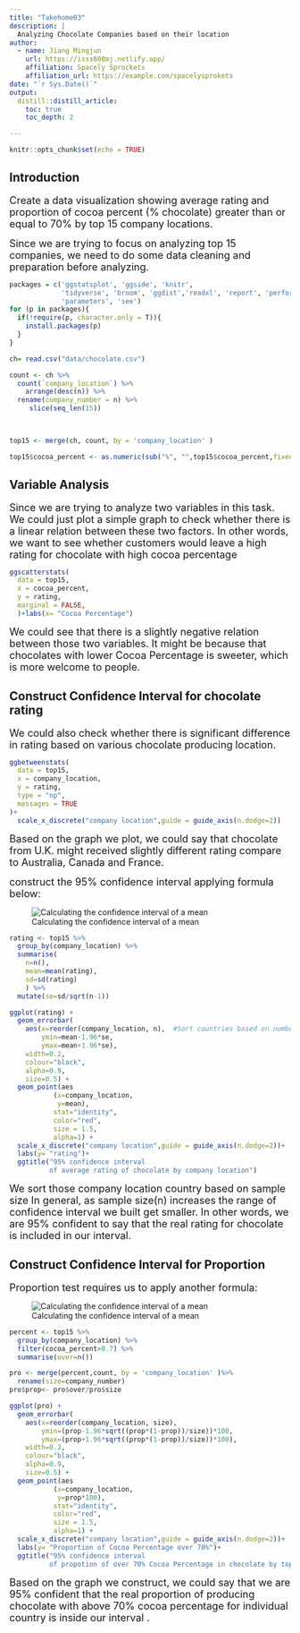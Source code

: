 ```yaml
---
title: "Takehome03"
description: |
  Analyzing Chocolate Companies based on their location
author:
  - name: Jiang Mingjun 
    url: https://isss608mj.netlify.app/
    affiliation: Spacely Sprockets
    affiliation_url: https://example.com/spacelysprokets
date: "`r Sys.Date()`"
output:
  distill::distill_article:
    toc: true
    toc_depth: 2

---
```

```r
knitr::opts_chunk$set(echo = TRUE)
```

## Introduction

<font size="4">Create a data visualization showing average rating and proportion of cocoa percent (% chocolate) greater than or equal to 70% by top 15 company locations. </font>



<font size="4"> Since we are trying to focus on analyzing top 15 companies, we need to do some data cleaning and preparation before analyzing.  </font>
```r

packages = c('ggstatsplot', 'ggside', 'knitr',
             'tidyverse', 'broom', 'ggdist','readxl', 'report', 'performance', 
             'parameters', 'see')
for (p in packages){
  if(!require(p, character.only = T)){
    install.packages(p)
  }
}

```


```r

ch= read.csv("data/chocolate.csv")

```


```r
count <- ch %>% 
  count(`company_location`) %>%
    arrange(desc(n)) %>%
  rename(company_number = n) %>%
     slice(seq_len(15))

  


```


```r
top15 <- merge(ch, count, by = 'company_location' )

```


```r
top15$cocoa_percent <- as.numeric(sub("%", "",top15$cocoa_percent,fixed=TRUE))/100
```
## Variable Analysis
<font size="4"> Since we are trying to analyze two variables in this task. We could just plot a simple graph to check whether there is a linear relation between these two factors. In other words, we want to see whether customers would leave a high rating for chocolate with high cocoa percentage  </font>
```r
ggscatterstats(
  data = top15,
  x = cocoa_percent,
  y = rating,
  marginal = FALSE,
  )+labs(x= "Cocoa Percentage")
```


<font size="4"> We could see that there is a slightly negative relation between those two variables. It might be because that chocolates with lower Cocoa Percentage is sweeter, which is more welcome to people. </font>

## Construct Confidence Interval for chocolate rating
<font size="4">We could also check whether there is significant difference in rating based on various chocolate producing location.</font>
```r
ggbetweenstats(
  data = top15,
  x = company_location, 
  y = rating,
  type = "np",
  messages = TRUE
)+
  scale_x_discrete("company location",guide = guide_axis(n.dodge=2))
```

<font size="4">Based on the graph we plot, we could say that chocolate from U.K. might received slightly different rating compare to Australia, Canada and France.</font>





<font size="4">construct the 95% confidence interval applying formula below:</font>
<p align="center">
![Calculating the confidence interval of a mean](data/1.png)
</p>
```r
rating <- top15 %>%
  group_by(company_location) %>%
  summarise(
    n=n(),
    mean=mean(rating),
    sd=sd(rating)
    ) %>%
  mutate(se=sd/sqrt(n-1))
```
```r
ggplot(rating) +
  geom_errorbar(
    aes(x=reorder(company_location, n),  #Sort countries based on number of companies in the country in ascending order rather than alphabetical order
        ymin=mean-1.96*se,
        ymax=mean+1.96*se),
    width=0.2, 
    colour="black", 
    alpha=0.9, 
    size=0.5) +
  geom_point(aes
           (x=company_location, 
            y=mean), 
           stat="identity", 
           color="red",
           size = 1.5,
           alpha=1) +
  scale_x_discrete("company location",guide = guide_axis(n.dodge=2))+
  labs(y= "rating")+
  ggtitle("95% confidence interval 
          of average rating of chocolate by company location")
```



<font size="4"> We sort those company location country based on sample size In general, as sample size(n) increases the range of confidence interval we built get smaller. In other words, we are 95% confident to say that the real rating for chocolate is included in our interval. </font>




## Construct Confidence Interval for Proportion


<font size="4">Proportion test requires us to apply another formula:</font>
<p align="center">
![Calculating the confidence interval of a mean](data/2.png)
</p>
```r
percent <- top15 %>%
  group_by(company_location) %>%
  filter(cocoa_percent>0.7) %>%
  summarise(over=n())
```
```r
pro <- merge(percent,count, by = 'company_location' )%>%
  rename(size=company_number)
pro$prop<- pro$over/pro$size
```
```r
ggplot(pro) +
  geom_errorbar(
    aes(x=reorder(company_location, size),  
        ymin=(prop-1.96*sqrt((prop*(1-prop))/size))*100,
        ymax=(prop+1.96*sqrt((prop*(1-prop))/size))*100),
    width=0.2, 
    colour="black", 
    alpha=0.9, 
    size=0.5) +
  geom_point(aes
           (x=company_location, 
            y=prop*100), 
           stat="identity", 
           color="red",
           size = 1.5,
           alpha=1) +
  scale_x_discrete("company location",guide = guide_axis(n.dodge=2))+
  labs(y= "Proportion of Cocoa Percentage over 70%")+
  ggtitle("95% confidence interval 
          of propotion of over 70% Cocoa Percentage in chocolate by top 15 country")

```

<font size="4"> Based on the graph we construct, we could say that we are 95% confident that the real proportion of producing chocolate with above 70% cocoa percentage for individual country is inside our interval . </font>




